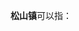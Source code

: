 '''松山镇'''可以指：
{{PRC admin/disambig|22/02/84/108/000|35/01/23/101/000|45/09/21/109/000|62/06/23/107/000}}
{{disambig|cat=三字中国镇名消歧义}}